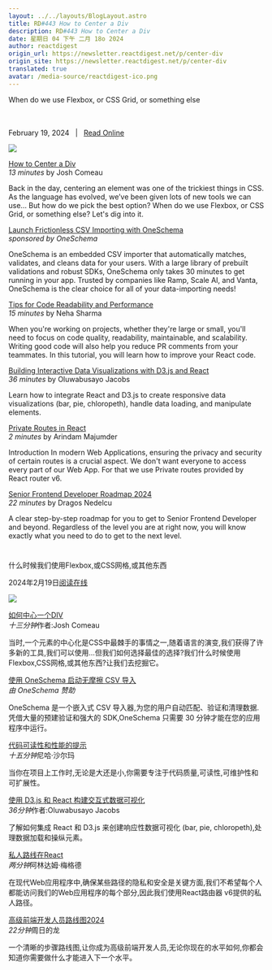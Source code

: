 ```yaml
---
layout: ../../layouts/BlogLayout.astro
title: RD#443 How to Center a Div
description: RD#443 How to Center a Div
date: 星期日 04 下午 二月 18o 2024
author: reactdigest
origin_url: https://newsletter.reactdigest.net/p/center-div
origin_site: https://newsletter.reactdigest.net/p/center-div
translated: true
avatar: /media-source/reactdigest-ico.png
---
```



<Reference client:only="react" title="RD#443 How to Center a Div" url="https://newsletter.reactdigest.net/p/center-div" />

<Detail client:only="react">
When do we use Flexbox, or CSS Grid, or something else  ‌ ‌ ‌ ‌ ‌ ‌ ‌ ‌ ‌ ‌ ‌ ‌ ‌ ‌ ‌ ‌ ‌ ‌ ‌ ‌ ‌ ‌ ‌ ‌ ‌ ‌ ‌ ‌ ‌ ‌ ‌ ‌ ‌ ‌ ‌ ‌ ‌ ‌ ‌ ‌ ‌ ‌ ‌ ‌ ‌ ‌ ‌ ‌ ‌ ‌ ‌ ‌ ‌ ‌ ‌ ‌ ‌ ‌ ‌ ‌ ‌ ‌ ‌ ‌ ‌ ‌ ‌ ‌ ‌ ‌ ‌ ‌ ‌ ‌ ‌ ‌ ‌ ‌ ‌ ‌ ‌ ‌ ‌ ‌ ‌ ‌ ‌ ‌ ‌ ‌ ‌ ‌ ‌ ‌ ‌ ‌ ‌ ‌ ‌ ‌ ‌ ‌ ‌ ‌ ‌ ‌ ‌ ‌ ‌ ‌ ‌ ‌ ‌ ‌ ‌ ‌ ‌ ‌ ‌ ‌ ‌ ‌ ‌ ‌ ‌ ‌ ‌ ‌ ‌ ‌ ‌ ‌ ‌ ‌ ‌ ‌ ‌ ‌ ‌ ‌ ‌ ‌ ‌ ‌ ‌ ‌ ‌ ‌ ‌ ‌ ‌ ‌ ‌ ‌ ‌ ‌ ‌ ‌ ‌ ‌ ‌ ‌ ‌ ‌ ‌ ‌ ‌ ‌ ‌ ‌ ‌ ‌ ‌ ‌ ‌ ‌ ‌ ‌ ‌ ‌ ‌ ‌ ‌ ‌ ‌ ‌ ‌ ‌ ‌ ‌ ‌ ‌ ‌ ‌ ‌ ‌ ‌ ‌ ‌ ‌

February 19, 2024   |   [Read Online](https://link.mail.beehiiv.com/ss/c/JwgJ21y-yo16Zc6oHEqV-r5aei1LqixOIwQN0qeGQMnmrKI-lOazURqVUl2L38k3HUNSBPknBjR9Wl_tIUvHx02TMG7G4wYZJW3EwDvwazbx-o0EBdoQKa8ksa6ydby71e71YxNzf0sLTZnYVEpZkuw8e1k5ibEjYyD1_ojLjUaZzN17isoavamXaj3yOjKhm5hy_66zZwqWCU4-Yk1iKjif2stJnS8EiPLMp3cOpD8Og22c3Qdp6kEnqAcSBqgwquDPu2EthcZMsFplzUykWqZ52TnHs11J5EDWuvGTbKGJW2T72imImCXBuRZy-aPjAjtlxqCCJw8qB1qH_eAFI6PvwOuQjXxJycw103ZHGKgscZaxHpQJd1YdG1wStEmTP3OnBNKuG1TZnwD5Ah4q04Y5c3yX9I5WAlt_Ncq8xU32-Cz9j_ds4_rQM2JvQLUbJwwj_Y3d2BaG1pq_bDUErHwS8whI36zlX2ML0Rf4l9DjJJ1hKpXpV9VJjtwRPt8RVpIAHGYerHirieL2fIZwOY7sAbvdRDLXwJPg63PfaqoZF63ce4L2Tsj9_GDgSP_BG7-Doy60EI0II5lYNFbc-iDH618_qz3b8L-EhWRHuQj7L00-NmJ5p_SYkJfnERBa/43y/9i5EMPxLQZS2KzVoy374bA/h0/eExzenvNgpjNKZS82zkDPu4N-1fqXvg3UjFLpt45qjM)

![](https://link.mail.beehiiv.com/ss/o/2neHg-Hzkdcq_goMOXZHDQ/43y/9i5EMPxLQZS2KzVoy374bA/ho.gif)

[How to Center a Div](https://link.mail.beehiiv.com/ss/c/zuGyd97B3VCTINHkAvXjyP1DkUcDeyDq9C9t9InwSM70ygHeY6cfPtkF7yPuHMLLp1vdSRzcdV8oEKtEsKjtyB2Wm9Dv47LpmZcV9i2KU5ej26u4V9_3RlQhzUOjWfQwl0IhM2QZckOPNnUTcLZ4RQ45YEtd6cZteZ9oEW1O_C5USd31ORW8f82vXSU98Axkrx28MzNHTXDuZ1HDZ5wPlw/43y/9i5EMPxLQZS2KzVoy374bA/h1/H9FPVLf7eJscrPJDll-F34fcxG4HPYHrPipm3wP_7fo)  
_13 minutes_ by Josh Comeau

Back in the day, centering an element was one of the trickiest things in CSS. As the language has evolved, we’ve been given lots of new tools we can use… But how do we pick the best option? When do we use Flexbox, or CSS Grid, or something else? Let's dig into it.

[Launch Frictionless CSV Importing with OneSchema](https://link.mail.beehiiv.com/ss/c/zuGyd97B3VCTINHkAvXjyBK1vigfMf6iCiqxW15UbA89wZ5xUxVDpPo6XgA8yY04n0ECy6qXugiumKTRRSvcQwqsf9W8EVbAZsu4wvEEpIxss_S5jkECTmZgxTuUoiCWSAEWI-ORQz-NMywlprd3Cw/43y/9i5EMPxLQZS2KzVoy374bA/h2/B4ugYZ57ah7SHZmEw670EuLR2QxL6I7lcdvBTB6Y6zE)  
_sponsored by OneSchema_

OneSchema is an embedded CSV importer that automatically matches, validates, and cleans data for your users. With a large library of prebuilt validations and robust SDKs, OneSchema only takes 30 minutes to get running in your app. Trusted by companies like Ramp, Scale AI, and Vanta, OneSchema is the clear choice for all of your data-importing needs!

[Tips for Code Readability and Performance](https://link.mail.beehiiv.com/ss/c/zuGyd97B3VCTINHkAvXjyDpkY1hzSDmTehBtISmD2AQhb6ZHaAj80CopWFG6eVckhivMz78CdMWgaFAfAPbmj34AUkRN1nqECj_O7oAO5Jjg7h39Oi_0jRkngS9tPGItwI8UdlwWJsPtlR9xXBAjoYQ3DyZH8PENomvO3kvUo52XAMgC_xPKntn9hKyCHoO-jmNgtwZWugfzQJTvSmhZlw/43y/9i5EMPxLQZS2KzVoy374bA/h3/SFwMEdZ4CdbHBCm4555jXKu_mqINcZjtc1FZhS7xg5A)  
_15 minutes_ by Neha Sharma

When you're working on projects, whether they're large or small, you'll need to focus on code quality, readability, maintainable, and scalability. Writing good code will also help you reduce PR comments from your teammates. In this tutorial, you will learn how to improve your React code.

[Building Interactive Data Visualizations with D3.js and React](https://link.mail.beehiiv.com/ss/c/zuGyd97B3VCTINHkAvXjyDeTcF_5eFPJVHpagbPL9id-p2J7zXApu2hBlLyVGQ95h9liPhq5jpm2lQr3e7m-KX2uhLBHg7Z2Iy6aWkkR-WFX74y_BbbH1fmL9-FxuTahsJ9Kai6VPcNYk9N2B6XCUXunWVEum7Qr99Hpsb7S0Zv2YBQ5hNKNH-q__J5TCXSm09ZZVwLp0gcj0o7EOawIVhjzPQcCQa3u0Zc1HcrQUCM/43y/9i5EMPxLQZS2KzVoy374bA/h4/u-jrOu63W3cq7bxPfzCe869_I9H2c5DMPTN0zLtUU00)  
_36 minutes_ by Oluwabusayo Jacobs

Learn how to integrate React and D3.js to create responsive data visualizations (bar, pie, chloropeth), handle data loading, and manipulate elements.

[Private Routes in React](https://link.mail.beehiiv.com/ss/c/cSWObR4MeC66qGxCYLRtYePl3b03zFT3oSvrkdF9GBZtTlp2ZEj2pVRI6r6jXqLZg5qOvLtP1VTAj7s_6MKWiacPBq9D15zCEVOVOtA0Ga2M_5WiYpdaVdt446mxejd_yVVlE7hSooHdlKRvKnfj_zgkKlaojzkJpQ4GgNgsrEFtGtet6I1sJ04Gfl9dAb4pqIZ5xJBzA7UA6miWM97Fvw/43y/9i5EMPxLQZS2KzVoy374bA/h5/vzd0R6mrKdN5VLR5htSFMMgxKKWcdqP5V9MeZqtt9Co)  
_2 minutes_ by Arindam Majumder

Introduction In modern Web Applications, ensuring the privacy and security of certain routes is a crucial aspect. We don't want everyone to access every part of our Web App. For that we use Private routes provided by React router v6.

[Senior Frontend Developer Roadmap 2024](https://link.mail.beehiiv.com/ss/c/zuGyd97B3VCTINHkAvXjyOME1AgPTLWYrwN7JYLO4ir_WLmocv4jlBeA6wfCAaBDHe27cjA4cpsiCKfaJpSJV986Vkn5nYtYblQRgmsmlgOzrfzGP0zVNlnrpHdfa7OvJ66_oYfigZCfxV1iPJ7zgbRIDCdtv6cznKjn5SU6r5CHuWZEA7oRVzMhEtE3P46O-wwx4ce3y0b2qa4uDofTngre8BfZ5DpfcALgiWXb6zF279r9jxBEaYSqiy_ueHb1CLG2sW4FczuvgZekWAPPIw/43y/9i5EMPxLQZS2KzVoy374bA/h6/bR2k5hWTafYqzFxZaEwZYyXxFqDGAKngUPn0im7EyeA)  
_22 minutes_ by Dragos Nedelcu

A clear step-by-step roadmap for you to get to Senior Frontend Developer and beyond. Regardless of the level you are at right now, you will know exactly what you need to do to get to the next level.

#
</Detail>

什么时候我们使用Flexbox,或CSS网格,或其他东西

2024年2月19日[阅读在线](https://link.mail.beehiiv.com/ss/c/JwgJ21y-yo16Zc6oHEqV-r5aei1LqixOIwQN0qeGQMnmrKI-lOazURqVUl2L38k3HUNSBPknBjR9Wl_tIUvHx02TMG7G4wYZJW3EwDvwazbx-o0EBdoQKa8ksa6ydby71e71YxNzf0sLTZnYVEpZkuw8e1k5ibEjYyD1_ojLjUaZzN17isoavamXaj3yOjKhm5hy_66zZwqWCU4-Yk1iKjif2stJnS8EiPLMp3cOpD8Og22c3Qdp6kEnqAcSBqgwquDPu2EthcZMsFplzUykWqZ52TnHs11J5EDWuvGTbKGJW2T72imImCXBuRZy-aPjAjtlxqCCJw8qB1qH_eAFI6PvwOuQjXxJycw103ZHGKgscZaxHpQJd1YdG1wStEmTP3OnBNKuG1TZnwD5Ah4q04Y5c3yX9I5WAlt_Ncq8xU32-Cz9j_ds4_rQM2JvQLUbJwwj_Y3d2BaG1pq_bDUErHwS8whI36zlX2ML0Rf4l9DjJJ1hKpXpV9VJjtwRPt8RVpIAHGYerHirieL2fIZwOY7sAbvdRDLXwJPg63PfaqoZF63ce4L2Tsj9_GDgSP_BG7-Doy60EI0II5lYNFbc-iDH618_qz3b8L-EhWRHuQj7L00-NmJ5p_SYkJfnERBa/43y/9i5EMPxLQZS2KzVoy374bA/h0/eExzenvNgpjNKZS82zkDPu4N-1fqXvg3UjFLpt45qjM)

![](https://link.mail.beehiiv.com/ss/o/2neHg-Hzkdcq_goMOXZHDQ/43y/9i5EMPxLQZS2KzVoy374bA/ho.gif)

[如何中心一个DIV](https://link.mail.beehiiv.com/ss/c/zuGyd97B3VCTINHkAvXjyP1DkUcDeyDq9C9t9InwSM70ygHeY6cfPtkF7yPuHMLLp1vdSRzcdV8oEKtEsKjtyB2Wm9Dv47LpmZcV9i2KU5ej26u4V9_3RlQhzUOjWfQwl0IhM2QZckOPNnUTcLZ4RQ45YEtd6cZteZ9oEW1O_C5USd31ORW8f82vXSU98Axkrx28MzNHTXDuZ1HDZ5wPlw/43y/9i5EMPxLQZS2KzVoy374bA/h1/H9FPVLf7eJscrPJDll-F34fcxG4HPYHrPipm3wP_7fo)\
*十三分钟*作者:Josh Comeau

当时,一个元素的中心化是CSS中最棘手的事情之一,随着语言的演变,我们获得了许多新的工具,我们可以使用...但我们如何选择最佳的选择?我们什么时候使用Flexbox,CSS网格,或其他东西?让我们去挖掘它。

[使用 OneSchema 启动无摩擦 CSV 导入](https://link.mail.beehiiv.com/ss/c/zuGyd97B3VCTINHkAvXjyBK1vigfMf6iCiqxW15UbA89wZ5xUxVDpPo6XgA8yY04n0ECy6qXugiumKTRRSvcQwqsf9W8EVbAZsu4wvEEpIxss_S5jkECTmZgxTuUoiCWSAEWI-ORQz-NMywlprd3Cw/43y/9i5EMPxLQZS2KzVoy374bA/h2/B4ugYZ57ah7SHZmEw670EuLR2QxL6I7lcdvBTB6Y6zE)\
*由 OneSchema 赞助*

OneSchema 是一个嵌入式 CSV 导入器,为您的用户自动匹配、验证和清理数据. 凭借大量的预建验证和强大的 SDK,OneSchema 只需要 30 分钟才能在您的应用程序中运行。

[代码可读性和性能的提示](https://link.mail.beehiiv.com/ss/c/zuGyd97B3VCTINHkAvXjyDpkY1hzSDmTehBtISmD2AQhb6ZHaAj80CopWFG6eVckhivMz78CdMWgaFAfAPbmj34AUkRN1nqECj_O7oAO5Jjg7h39Oi_0jRkngS9tPGItwI8UdlwWJsPtlR9xXBAjoYQ3DyZH8PENomvO3kvUo52XAMgC_xPKntn9hKyCHoO-jmNgtwZWugfzQJTvSmhZlw/43y/9i5EMPxLQZS2KzVoy374bA/h3/SFwMEdZ4CdbHBCm4555jXKu_mqINcZjtc1FZhS7xg5A)\
*十五分钟*尼哈·沙尔玛

当你在项目上工作时,无论是大还是小,你需要专注于代码质量,可读性,可维护性和可扩展性。

[使用 D3.js 和 React 构建交互式数据可视化](https://link.mail.beehiiv.com/ss/c/zuGyd97B3VCTINHkAvXjyDeTcF_5eFPJVHpagbPL9id-p2J7zXApu2hBlLyVGQ95h9liPhq5jpm2lQr3e7m-KX2uhLBHg7Z2Iy6aWkkR-WFX74y_BbbH1fmL9-FxuTahsJ9Kai6VPcNYk9N2B6XCUXunWVEum7Qr99Hpsb7S0Zv2YBQ5hNKNH-q__J5TCXSm09ZZVwLp0gcj0o7EOawIVhjzPQcCQa3u0Zc1HcrQUCM/43y/9i5EMPxLQZS2KzVoy374bA/h4/u-jrOu63W3cq7bxPfzCe869_I9H2c5DMPTN0zLtUU00)\
*36分钟*作者:Oluwabusayo Jacobs

了解如何集成 React 和 D3.js 来创建响应性数据可视化 (bar, pie, chloropeth),处理数据加载和操纵元素。

[私人路线在React](https://link.mail.beehiiv.com/ss/c/cSWObR4MeC66qGxCYLRtYePl3b03zFT3oSvrkdF9GBZtTlp2ZEj2pVRI6r6jXqLZg5qOvLtP1VTAj7s_6MKWiacPBq9D15zCEVOVOtA0Ga2M_5WiYpdaVdt446mxejd_yVVlE7hSooHdlKRvKnfj_zgkKlaojzkJpQ4GgNgsrEFtGtet6I1sJ04Gfl9dAb4pqIZ5xJBzA7UA6miWM97Fvw/43y/9i5EMPxLQZS2KzVoy374bA/h5/vzd0R6mrKdN5VLR5htSFMMgxKKWcdqP5V9MeZqtt9Co)\
*两分钟*阿林达姆·梅格德

在现代Web应用程序中,确保某些路径的隐私和安全是关键方面,我们不希望每个人都能访问我们的Web应用程序的每个部分,因此我们使用React路由器 v6提供的私人路径。

[高级前端开发人员路线图2024](https://link.mail.beehiiv.com/ss/c/zuGyd97B3VCTINHkAvXjyOME1AgPTLWYrwN7JYLO4ir_WLmocv4jlBeA6wfCAaBDHe27cjA4cpsiCKfaJpSJV986Vkn5nYtYblQRgmsmlgOzrfzGP0zVNlnrpHdfa7OvJ66_oYfigZCfxV1iPJ7zgbRIDCdtv6cznKjn5SU6r5CHuWZEA7oRVzMhEtE3P46O-wwx4ce3y0b2qa4uDofTngre8BfZ5DpfcALgiWXb6zF279r9jxBEaYSqiy_ueHb1CLG2sW4FczuvgZekWAPPIw/43y/9i5EMPxLQZS2KzVoy374bA/h6/bR2k5hWTafYqzFxZaEwZYyXxFqDGAKngUPn0im7EyeA)\
*22分钟*周日的龙

一个清晰的步骤路线图,让你成为高级前端开发人员,无论你现在的水平如何,你都会知道你需要做什么才能进入下一个水平。

#


